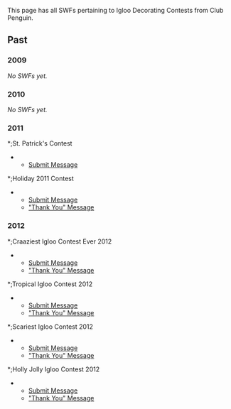 {{CPW|Igloo Contests}}

This page has all SWFs pertaining to Igloo Decorating Contests from Club Penguin.

==Past==
===2009===
''No SWFs yet.''
===2010===
''No SWFs yet.''

===2011===
*;St. Patrick's Contest
**[[Media:ContestMar2011.swf|Submit Message]]
*;Halloween 2011 Contest
**[[Media:Halloween2011Contest.swf|Submit Message]]
**[[Media:Halloween2011ContestThanks.swf|"Thank You" Message]]

*;Holiday 2011 Contest
**[[Media:Holiday2011Contest.swf|Submit Message]]
**[[Media:Holiday2011ContestThanks.swf|"Thank You" Message]]

===2012===
*;Craaziest Igloo Contest Ever 2012
**[[Media:CraaziestIgloo2012Contest.swf|Submit Message]]
**[[Media:CraaziestIgloo2012ContestThanks.swf|"Thank You" Message]]

*;Tropical Igloo Contest 2012
**[[Media:TropicalIglooContest2012Contest.swf|Submit Message]]
**[[Media:TropicalIglooContest2012ContestThanks.swf|"Thank You" Message]]

*;Scariest Igloo Contest 2012
**[[Media:IglooAssetsContest Oct2012.swf|Submit Message]]
**[[Media:IglooAssetsContestThanks Oct2012.swf|"Thank You" Message]]

*;Holly Jolly Igloo Contest 2012
**[[Media:IglooAssetsContestDec2012.swf|Submit Message]]
**[[Media:IglooAssetsContestThanksDec2012.swf|"Thank You" Message]]